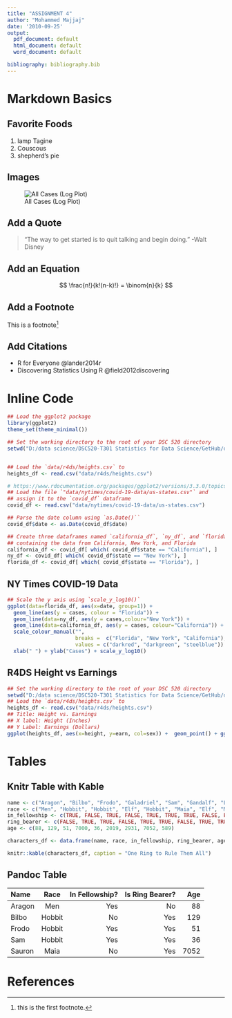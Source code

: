 ```yaml
---
title: "ASSIGNMENT 4"
author: "Mohammed Majjaj"
date: '2010-09-25'
output:
  pdf_document: default
  html_document: default
  word_document: default

bibliography: bibliography.bib
---
```


# Markdown Basics

## Favorite Foods
1. lamp Tagine
2. Couscous
3. shepherd's pie

## Images

![All Cases (Log Plot)](D:/data science/DSC520-T301 Statistics for Data Science/GetHub/dsc520/completed/assignment04/plots/10-all-cases-log.png)

## Add a Quote

   >"The way to get started is to quit talking and begin doing."
   > -Walt Disney

## Add an Equation
$$
\frac{n!}{k!(n-k)!} = \binom{n}{k}
$$

## Add a Footnote

This is a footnote[^1]

[^1]: this is the first footnote.

## Add Citations

* R for Everyone @lander2014r  
* Discovering Statistics Using R @field2012discovering

# Inline Code

```r
## Load the ggplot2 package
library(ggplot2)
theme_set(theme_minimal())

## Set the working directory to the root of your DSC 520 directory
setwd("D:/data science/DSC520-T301 Statistics for Data Science/GetHub/dsc520")


## Load the `data/r4ds/heights.csv` to
heights_df <- read.csv("data/r4ds/heights.csv")

# https://www.rdocumentation.org/packages/ggplot2/versions/3.3.0/topics/geom_path
## Load the file `"data/nytimes/covid-19-data/us-states.csv"` and
## assign it to the `covid_df` dataframe
covid_df <- read.csv("data/nytimes/covid-19-data/us-states.csv")

## Parse the date column using `as.Date()``
covid_df$date <- as.Date(covid_df$date)

## Create three dataframes named `california_df`, `ny_df`, and `florida_df`
## containing the data from California, New York, and Florida
california_df <- covid_df[ which( covid_df$state == "California"), ]
ny_df <- covid_df[ which( covid_df$state == "New York"), ]
florida_df <- covid_df[ which( covid_df$state == "Florida"), ]
```


## NY Times COVID-19 Data

```r
## Scale the y axis using `scale_y_log10()`
ggplot(data=florida_df, aes(x=date, group=1)) +
  geom_line(aes(y = cases, colour = "Florida")) +
  geom_line(data=ny_df, aes(y = cases,colour="New York")) +
  geom_line(data=california_df, aes(y = cases, colour="California")) +
  scale_colour_manual("",
                      breaks =  c("Florida", "New York", "California"),
                      values = c("darkred", "darkgreen", "steelblue")) +
  xlab(" ") + ylab("Cases") + scale_y_log10()
```


## R4DS Height vs Earnings

```r
## Set the working directory to the root of your DSC 520 directory
setwd("D:/data science/DSC520-T301 Statistics for Data Science/GetHub/dsc520")
## Load the `data/r4ds/heights.csv` to
heights_df <- read.csv("data/r4ds/heights.csv")
## Title: Height vs. Earnings
## X label: Height (Inches)
## Y Label: Earnings (Dollars)
ggplot(heights_df, aes(x=height, y=earn, col=sex)) +  geom_point() + ggtitle("Height vs. Earnings") + xlab("Height (Inches)") + ylab("Earnings (Dollars)")
```



# Tables 

## Knitr Table with Kable
```r
name <- c("Aragon", "Bilbo", "Frodo", "Galadriel", "Sam", "Gandalf", "Legolas", "Sauron", "Gollum")
race <- c("Men", "Hobbit", "Hobbit", "Elf", "Hobbit", "Maia", "Elf", "Maia", "Hobbit")
in_fellowship <- c(TRUE, FALSE, TRUE, FALSE, TRUE, TRUE, TRUE, FALSE, FALSE)
ring_bearer <- c(FALSE, TRUE, TRUE, FALSE, TRUE, TRUE, FALSE, TRUE, TRUE)
age <- c(88, 129, 51, 7000, 36, 2019, 2931, 7052, 589)

characters_df <- data.frame(name, race, in_fellowship, ring_bearer, age)

knitr::kable(characters_df, caption = "One Ring to Rule Them All")


```

## 
## Pandoc Table 


Name        Race	    In Fellowship?	    Is Ring Bearer?	    Age
--------  ---------  ----------------    -----------------   -----
Aragon	    Men       Yes	                No	                88
Bilbo	      Hobbit    No	                Yes	                129
Frodo	      Hobbit    Yes	                Yes	                51
Sam	        Hobbit    Yes	                Yes	                36
Sauron	    Maia	    No	                Yes                 7052
-------  ----------- ----------------    -----------------  -------

# References